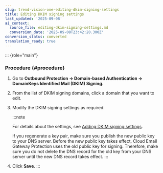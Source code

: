 ```yaml
---
slug: trend-vision-one-editing-dkim-signing-settings
title: Editing DKIM signing settings
last_updated: '2025-09-08'
ai_context:
  source_file: editing-dkim-signing-settings.md
  conversion_date: '2025-09-08T23:42:20.300Z'
conversion_status: converted
translation_ready: true
---
```


::: {role="main"}
### Procedure {#procedure}

1.  Go to **Outbound Protection → Domain-based Authentication → DomainKeys Identified Mail (DKIM) Signing**.

2.  From the list of DKIM signing domains, click a domain that you want to edit.

3.  Modify the DKIM signing settings as required.

    :::note

    For details about the settings, see [Adding DKIM signing settings](adding-dkim-signing-settings.mdx).

    If you regenerate a key pair, make sure you publish the new public key to your DNS server. Before the new public key takes effect, Cloud Email Gateway Protection uses the old public key for signing. Therefore, make sure you do not delete the DNS record for the old key from your DNS server until the new DNS record takes effect.
    :::

4.  Click **Save**.
:::
